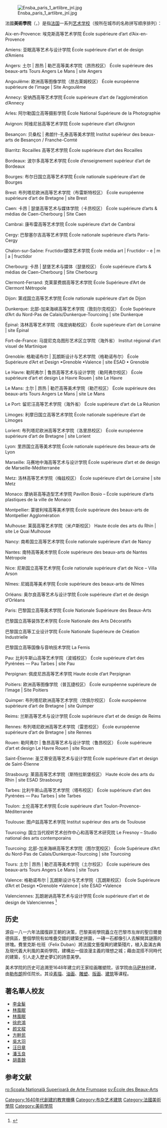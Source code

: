 [[File:Ensba_paris_1_artlibre_jnl.jpg|thumb]]

法國'''美術學院'''（{{lang-fr|'''École des Beaux-Arts'''}}，{{lang-en|School of Fine Arts}}）是指[[法国|法国]]一系列[[艺术学校|艺术学校]]（按所在城市的名称拼写顺序排列）：

Aix-en-Provence:
埃克斯高等艺术学院
École supérieure d’art d’Aix-en-Provence

Amiens:
亚眠高等艺术与设计学院
École supérieure d’art et de design d’Amiens

Angers:
土尔 | 昂热 | 勒芒高等美术学院（昂热校区）
École supérieure des beaux-arts Tours Angers Le Mans | site Angers

Angoulême:
欧洲高等图像学院（昂古莱姆校区）
École européenne supérieure de l’image | Site Angoulême

Annecy:
安纳西高等艺术学院
École supérieure d’art de l’agglomération d’Annecy

Arles:
阿尔勒国立高等摄影学院
École National Supérieure de la Photographie

Avignon:
阿维尼翁高等艺术学院
École supérieure d’art d’Avignon

Besançon:
贝桑松 | 弗朗什-孔泰高等美术学院
Institut supérieur des beaux-arts de Besançon / Franche-Comté

Biarritz:
Rocailles 高等艺术学院
École supérieure d’art des Rocailles

Bordeaux:
波尔多高等艺术学院
École d’enseignement supérieur d’art de Bordeaux

Bourges:
布尔日国立高等艺术学院
École nationale supérieure d’art de Bourges

Brest:
布列塔尼欧洲高等艺术学院（布雷斯特校区）
École européenne supérieure d’art de Bretagne | site Brest

Caen:
卡昂 | 瑟堡高等艺术与媒体学院（卡昂校区）
École supérieure d’arts & médias de Caen-Cherbourg | Site Caen

Cambrai:
康布雷高等艺术学院
École supérieure d’art de Cambrai

Cergy:
巴黎塞尔吉高等艺术学院
École nationale supérieure d’arts Paris-Cergy

Chalon-sur-Saône:
Fructidor媒体艺术学院
École média art | Fructidor – e | m | a | fructidor

Cherbourg:
卡昂 | 瑟堡艺术与媒体（瑟堡校区）
École supérieure d’arts & médias de Caen-Cherbourg | Site Cherbourg

Clermont-Ferrand:
克莱蒙费朗高等艺术学院
École Supérieure d’Art de Clermont Métropole

Dijon:
第戎国立高等艺术学院
École nationale supérieure d’art de Dijon

Dunkerque:
北部-加来海峡高等艺术学院（敦刻尔克校区）
École Supérieure d’Art du Nord-Pas de Calais/Dunkerque-Tourcoing | site Dunkerque

Épinal:
洛林高等艺术学院（埃皮纳勒校区）
École supérieure d’art de Lorraine | site Épinal

Fort-de-France:
马提尼克岛图形艺术区立学院（海外省）
Institut régional d’art visuel de Martinique

Grenoble:
格勒诺布尔 | 瓦朗斯设计与艺术学院（格勒诺布尔）
École Supérieure d’Art et Design •Grenoble •Valence | site ÉSAD • Grenoble

Le Havre:
勒阿弗尔 | 鲁昂高等艺术与设计学院（勒阿弗尔校区）
École supérieure d’art et design Le Havre Rouen | site Le Havre

Le Mans:
土尔 | 昂热 | 勒芒高等美术学院（勒芒校区）
École supérieure des beaux-arts Tours Angers Le Mans | site Le Mans

Le Port:
留尼汪高等艺术学院（海外省）
École supérieure d’art de La Réunion

Limoges:
利摩日国立高等艺术学院
École nationale supérieure d’art de Limoges

Lorient:
布列塔尼欧洲高等艺术学院（洛里昂校区）
École européenne supérieure d’art de Bretagne | site Lorient

Lyon:
里昂国立高等美术学院
École nationale supérieure des beaux-arts de Lyon

Marseille:
马赛地中海高等艺术与设计学院
École supérieure d’art et de design de Marseille-Méditerranée

Metz:
洛林高等艺术学院（梅兹校区）
École supérieure d’art de Lorraine | site Metz

Monaco:
摩纳哥高等造型艺术学院
Pavillon Bosio – École supérieure d’arts plastiques de la ville de Monaco

Montpellier:
蒙彼利埃高等美术学院
École supérieure des beaux-arts de Montpellier Agglomération

Mulhouse:
莱茵高等艺术学院（米卢斯校区）
Haute école des arts du Rhin | site Le Quai Mulhouse

Nancy:
南希国立高等艺术学院
École nationale supérieure d’art de Nancy

Nantes:
南特高等美术学院
École supérieure des beaux-arts de Nantes Métropole

Nice:
尼斯国立高等艺术学院
École nationale supérieure d’art de Nice – Villa Arson

Nîmes:
尼姆高等美术学院
École supérieure des beaux-arts de Nîmes

Orléans:
奥尔良高等艺术与设计学院
École supérieure d’art et de design d’Orléans

Paris:
巴黎国立高等美术学院
École Nationale Supérieure des Beaux-Arts

巴黎国立高等装饰艺术学院
École Nationale des Arts Décoratifs

巴黎国立高等工业设计学院
École Nationale Supérieure de Création Industrielle

巴黎国立高等国像与音响技术学院
La Femis

Pau:
比利牛斯山高等艺术学院（波城校区）
École supérieure d’art des Pyrénées — Pau Tarbes | site Pau

Perpignan:
佩皮尼昂高等艺术学院
Haute école d’art Perpignan

Poitiers:
欧洲高等图像学院（普瓦捷校区）
École européenne supérieure de l’image | Site Poitiers

Quimper:
布列塔尼欧洲高等艺术学院（坎佩尔校区）
École européenne supérieure d’art de Bretagne | site Quimper

Reims:
兰斯高等艺术与设计学院
École supérieure d’art et de design de Reims

Rennes:
布列塔尼欧洲高等艺术学院（雷恩校区）
École européenne supérieure d’art de Bretagne | site Rennes

Rouen:
勒阿弗尔 | 鲁昂高等艺术与设计学院（鲁昂校区）
École supérieure d’art et design Le Havre Rouen | site Rouen

Saint-Étienne:
圣艾蒂安高等艺术与设计学院
École supérieure d’art et design de Saint-Étienne

Strasbourg:
莱茵高等艺术学院（斯特拉斯堡校区）
Haute école des arts du Rhin | site ESAD Strasbourg

Tarbes:
比利牛斯山高等艺术学院（塔布校区）
École supérieure d’art des Pyrénées — Pau Tarbes | site Tarbes

Toulon:
土伦高等艺术学院
École supérieure d’art Toulon-Provence-Méditerranée

Toulouse:
图卢兹高等艺术学院
Institut supérieur des arts de Toulouse

Tourcoing:
国立当代视听艺术创作中心和高等艺术研究院
Le Fresnoy – Studio national des arts contemporains

Tourcoing:
北部-加来海峡高等艺术学院（图尔宽校区）
École Supérieure d’Art du Nord-Pas de Calais/Dunkerque-Tourcoing | site Tourcoing

Tours:
土尔 | 昂热 | 勒芒高等美术学院（土尔校区）
École supérieure des beaux-arts Tours Angers Le Mans | site Tours

Valence:
格勒诺布尔 | 瓦朗斯设计与艺术学院（瓦朗斯校区）
École Supérieure d’Art et Design •Grenoble •Valence | site ÉSAD •Valence

Valenciennes:
瓦朗谢讷高等艺术与设计学院
École supérieure d’art et de design de Valenciennes
<ref>{{cite web |title=公立艺术学院与美术学院 |url=http://www.campusart.net/list-of-art-schools-in-france/ |website=CampusArt |accessdate=2021-11-20 |archive-date=2021-11-20 |archive-url=https://web.archive.org/web/20211120022003/http://www.campusart.net/list-of-art-schools-in-france/ |dead-url=no }}</ref>

==历史==
源自一八一六年法國復辟王朝的決策，巴黎美術學院矗立在巴黎市左岸的聖日爾曼德佩區，整個學院有如堆疊交錯的建築史拼圖，一磚一石都像引人去解開其謎團的拼塊。費里克斯·杜班（Felix Duban）將法國文藝復興的建築殘片，植入盈滿古典及現代義大利風的美術學院，建構出一個浪漫主義的理想之城；藉由混搭不同時代的建築，引人走入歷史夢幻的詩意美學。 

美术学院的历史可追溯至1648年建立的王家绘画雕塑院，该学院由[[马萨林|马萨林]]创建，由[[勒布朗|勒布朗]]担任院长。其设[[素描|素描]]、[[油画|油画]]、[[雕塑|雕塑]]、[[版画|版画]]、[[建筑|建筑]]等课程。

==著名華人校友==
*[[李金髮|李金髮]]
*[[林風眠|林風眠]]
*[[林風眠|林風眠]]
*[[徐悲鴻|徐悲鴻]]
*[[颜文樑|颜文樑]]
*[[方幹民|方幹民]]
*[[吳大羽|吳大羽]]
*[[汪日章|汪日章]]
*[[潘玉良|潘玉良]]
*[[胡善餘|胡善餘]]

==参考文献==
<div class="references-small">
<references />
</div>

[[Category:1640年代創建的教育機構|Category:1640年代創建的教育機構]]
[[Category:布杂艺术建筑|Category:布杂艺术建筑]]
[[Category:法國美術學院|Category:法國美術學院]]
[[Category:美術學院|Category:美術學院]]

[[ro:Școala_Națională_Superioară_de_Arte_Frumoase|ro:Școala Națională Superioară de Arte Frumoase]]
[[sv:École_des_Beaux-Arts|sv:École des Beaux-Arts]]